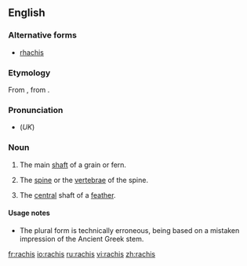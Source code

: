 ==English==
{{wikipedia}}

===Alternative forms===
*[[rhachis]]

===Etymology===
From {{NL.}}, from {{AGr.}} {{term|ῥάχις||spine, ridge|sc=polytonic}}.

===Pronunciation===
*(''UK'') {{IPA|/ˈɹeɪkɪs/}}

===Noun===
{{en-noun|rachises|pl2=rachides}}

# {{botany}} The main [[shaft]] of a grain or fern.
# {{context|zoology|anatomy}} The [[spine]] or the [[vertebrae]] of the spine.
# {{ornithology}} The [[central]] shaft of a [[feather]].

====Usage notes====
*The plural form {{term|rachides}} is technically erroneous, being based on a mistaken impression of the Ancient Greek stem.

[[fr:rachis]]
[[io:rachis]]
[[ru:rachis]]
[[vi:rachis]]
[[zh:rachis]]